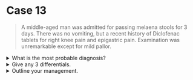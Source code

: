 # Case 13

> A middle-aged man was admitted for passing melaena stools for 3 days. There was no vomiting, but a recent history of Diclofenac tablets for right knee pain and epigastric pain. Examination was unremarkable except for mild pallor.

<details>
<summary>What is the most probable diagnosis?</summary>

Haematamesis & melaena due to (NSAIDs induced) gastric erosion

</details>

<details>
<summary>Give any 3 differentials.</summary>

1. Bleeding from DU
1. Ca stomach
1. Oesophageal varices

</details>

<details>
<summary>Outline your management.</summary>

- Stop `Diclofenac`
- Resuscitation & Monitor vital signs
- OGD scopy
- Injection sclerotherapy for severe bleeding
- Conservative management: `IV PPI`, `H2 blocker`, `Tranexamic acid`, `Octreotide`
- Surgery: `Partial gastrectomy`/`Total gastrectomy` (if conservative failed)

</details>
